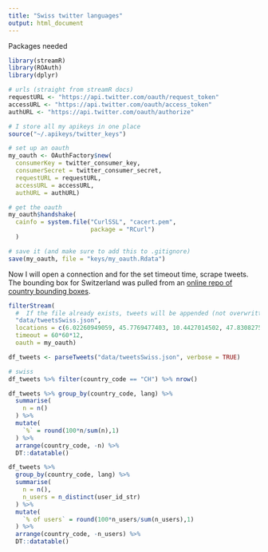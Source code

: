 ```yaml
---
title: "Swiss twitter languages"
output: html_document
---
```


Packages needed

```r
library(streamR)
library(ROAuth)
library(dplyr)
```

```r
# urls (straight from streamR docs)
requestURL <- "https://api.twitter.com/oauth/request_token"
accessURL <- "https://api.twitter.com/oauth/access_token"
authURL <- "https://api.twitter.com/oauth/authorize"

# I store all my apikeys in one place
source("~/.apikeys/twitter_keys")

# set up an oauth
my_oauth <- OAuthFactory$new(
  consumerKey = twitter_consumer_key, 
  consumerSecret = twitter_consumer_secret, 
  requestURL = requestURL, 
  accessURL = accessURL, 
  authURL = authURL)

# get the oauth
my_oauth$handshake(
  cainfo = system.file("CurlSSL", "cacert.pem", 
                       package = "RCurl")
  )

# save it (and make sure to add this to .gitignore)
save(my_oauth, file = "keys/my_oauth.Rdata")
```

Now I will open a connection and for the set timeout time, scrape tweets. The bounding box for Switzerland was pulled from an [online repo of country bounding boxes](https://gist.github.com/graydon/11198540).

```r
filterStream(
  #  If the file already exists, tweets will be appended (not overwritten).
  "data/tweetsSwiss.json", 
  locations = c(6.02260949059, 45.7769477403, 10.4427014502, 47.8308275417), 
  timeout = 60*60*12, 
  oauth = my_oauth)

df_tweets <- parseTweets("data/tweetsSwiss.json", verbose = TRUE)

# swiss 
df_tweets %>% filter(country_code == "CH") %>% nrow()

df_tweets %>% group_by(country_code, lang) %>%
  summarise(
    n = n()
  ) %>%
  mutate(
    `%` = round(100*n/sum(n),1)
  ) %>%
  arrange(country_code, -n) %>%
  DT::datatable()

df_tweets %>% 
  group_by(country_code, lang) %>%
  summarise(
    n = n(),
    n_users = n_distinct(user_id_str)
  ) %>%
  mutate(
    `% of users` = round(100*n_users/sum(n_users),1)
  ) %>%
  arrange(country_code, -n_users) %>%
  DT::datatable()
  
```

